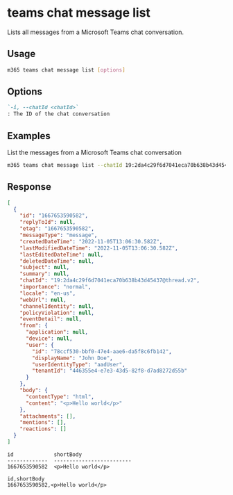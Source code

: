 
# teams chat message list

Lists all messages from a Microsoft Teams chat conversation.

## Usage

```sh
m365 teams chat message list [options]
```

## Options

```md defintion-list
`-i, --chatId <chatId>`
: The ID of the chat conversation
```

<Global />

## Examples

List the messages from a Microsoft Teams chat conversation

```sh
m365 teams chat message list --chatId 19:2da4c29f6d7041eca70b638b43d45437@thread.v2
```

## Response

<Tabs>
  <TabItem value="json" label="JSON">

  ```json
  [
    {
      "id": "1667653590582",
      "replyToId": null,
      "etag": "1667653590582",
      "messageType": "message",
      "createdDateTime": "2022-11-05T13:06:30.582Z",
      "lastModifiedDateTime": "2022-11-05T13:06:30.582Z",
      "lastEditedDateTime": null,
      "deletedDateTime": null,
      "subject": null,
      "summary": null,
      "chatId": "19:2da4c29f6d7041eca70b638b43d45437@thread.v2",
      "importance": "normal",
      "locale": "en-us",
      "webUrl": null,
      "channelIdentity": null,
      "policyViolation": null,
      "eventDetail": null,
      "from": {
        "application": null,
        "device": null,
        "user": {
          "id": "78ccf530-bbf0-47e4-aae6-da5f8c6fb142",
          "displayName": "John Doe",
          "userIdentityType": "aadUser",
          "tenantId": "446355e4-e7e3-43d5-82f8-d7ad8272d55b"
        }
      },
      "body": {
        "contentType": "html",
        "content": "<p>Hello world</p>"
      },
      "attachments": [],
      "mentions": [],
      "reactions": []
    }
  ]
  ```

  </TabItem>
  <TabItem value="text" label="Text">

  ```text
  id             shortBody
  -------------  -------------------------
  1667653590582  <p>Hello world</p>
  ```

  </TabItem>
  <TabItem value="csv" label="CSV">

  ```csv
  id,shortBody
  1667653590582,<p>Hello world</p>
  ```

  </TabItem>
</Tabs>
